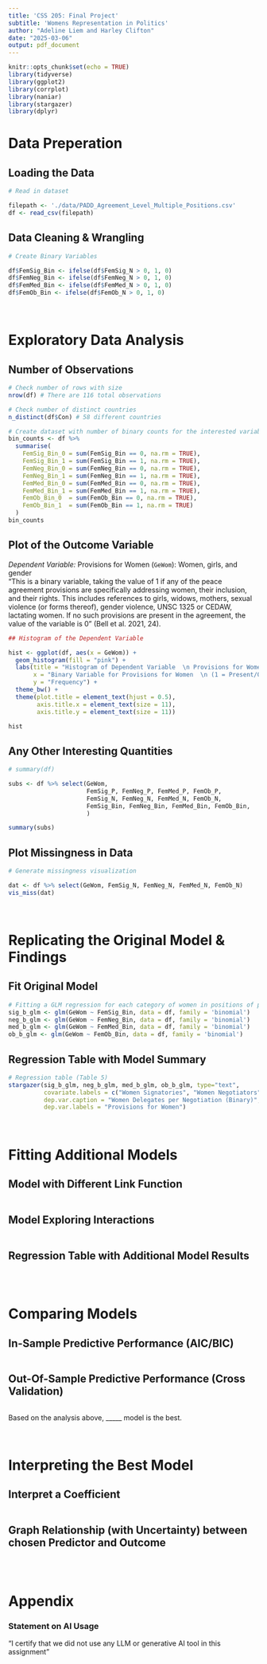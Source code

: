 ```yaml
---
title: 'CSS 205: Final Project'
subtitle: 'Womens Representation in Politics'
author: "Adeline Liem and Harley Clifton"
date: "2025-03-06"
output: pdf_document
---
```


```r
knitr::opts_chunk$set(echo = TRUE)
library(tidyverse)
library(ggplot2)
library(corrplot)
library(naniar)
library(stargazer)
library(dplyr)
```

# Data Preperation

## Loading the Data

```r
# Read in dataset

filepath <- './data/PADD_Agreement_Level_Multiple_Positions.csv'
df <- read_csv(filepath)
```


## Data Cleaning & Wrangling

```r
# Create Binary Variables

df$FemSig_Bin <- ifelse(df$FemSig_N > 0, 1, 0)
df$FemNeg_Bin <- ifelse(df$FemNeg_N > 0, 1, 0)
df$FemMed_Bin <- ifelse(df$FemMed_N > 0, 1, 0)
df$FemOb_Bin <- ifelse(df$FemOb_N > 0, 1, 0)
```

$~$

# Exploratory Data Analysis

## Number of Observations

```r
# Check number of rows with size
nrow(df) # There are 116 total observations

# Check number of distinct countries
n_distinct(df$Con) # 58 different countries
```

```r
# Create dataset with number of binary counts for the interested variables
bin_counts <- df %>%
  summarise(
    FemSig_Bin_0 = sum(FemSig_Bin == 0, na.rm = TRUE),
    FemSig_Bin_1 = sum(FemSig_Bin == 1, na.rm = TRUE),
    FemNeg_Bin_0 = sum(FemNeg_Bin == 0, na.rm = TRUE),
    FemNeg_Bin_1 = sum(FemNeg_Bin == 1, na.rm = TRUE),
    FemMed_Bin_0 = sum(FemMed_Bin == 0, na.rm = TRUE),
    FemMed_Bin_1 = sum(FemMed_Bin == 1, na.rm = TRUE),
    FemOb_Bin_0  = sum(FemOb_Bin == 0, na.rm = TRUE),
    FemOb_Bin_1  = sum(FemOb_Bin == 1, na.rm = TRUE)
  )
bin_counts
```


## Plot of the Outcome Variable

*Dependent Variable:* Provisions for Women (`GeWom`): Women, girls, and gender\
“This is a binary variable, taking the value of 1 if any of the peace agreement provisions are specifically addressing women, their inclusion, and their rights. This includes references to girls, widows, mothers, sexual violence (or forms thereof), gender violence, UNSC 1325 or CEDAW, lactating women. If no such provisions are present in the agreement, the value of the variable is 0” (Bell et al. 2021, 24).

```r
## Histogram of the Dependent Variable

hist <- ggplot(df, aes(x = GeWom)) + 
  geom_histogram(fill = "pink") +
  labs(title = "Histogram of Dependent Variable  \n Provisions for Women",
       x = "Binary Variable for Provisions for Women  \n (1 = Present/0 = Absent)",
       y = "Frequency") +
  theme_bw() +
  theme(plot.title = element_text(hjust = 0.5),
        axis.title.x = element_text(size = 11),
        axis.title.y = element_text(size = 11))

hist
```


## Any Other Interesting Quantities

```r
# summary(df)

subs <- df %>% select(GeWom, 
                      FemSig_P, FemNeg_P, FemMed_P, FemOb_P,
                      FemSig_N, FemNeg_N, FemMed_N, FemOb_N,
                      FemSig_Bin, FemNeg_Bin, FemMed_Bin, FemOb_Bin,
                      )

summary(subs)
```


## Plot Missingness in Data

```r
# Generate missingness visualization

dat <- df %>% select(GeWom, FemSig_N, FemNeg_N, FemMed_N, FemOb_N)
vis_miss(dat)
```


$~$

# Replicating the Original Model & Findings

## Fit Original Model

```r
# Fitting a GLM regression for each category of women in positions of power and provisions for women
sig_b_glm <- glm(GeWom ~ FemSig_Bin, data = df, family = 'binomial')
neg_b_glm <- glm(GeWom ~ FemNeg_Bin, data = df, family = 'binomial')
med_b_glm <- glm(GeWom ~ FemMed_Bin, data = df, family = 'binomial')
ob_b_glm <- glm(GeWom ~ FemOb_Bin, data = df, family = 'binomial')
```


## Regression Table with Model Summary

```r
# Regression table (Table 5)
stargazer(sig_b_glm, neg_b_glm, med_b_glm, ob_b_glm, type="text",
          covariate.labels = c("Women Signatories", "Women Negotiators", "Women Mediators", "Women Observers"),
          dep.var.caption = "Women Delegates per Negotiation (Binary)",
          dep.var.labels = "Provisions for Women")
```


$~$

# Fitting Additional Models

## Model with Different Link Function

```r

```


## Model Exploring Interactions

```r

```


## Regression Table with Additional Model Results

```r

```


$~$

# Comparing Models

## In-Sample Predictive Performance (AIC/BIC)

```r

```


## Out-Of-Sample Predictive Performance (Cross Validation)

```r

```



Based on the analysis above, _____ model is the best.

$~$ 

# Interpreting the Best Model

## Interpret a Coefficient

```r

```


## Graph Relationship (with Uncertainty) between chosen Predictor and Outcome

```r

```


$~$

# Appendix

### Statement on AI Usage

“I certify that we did not use any LLM or generative AI tool in this assignment”



